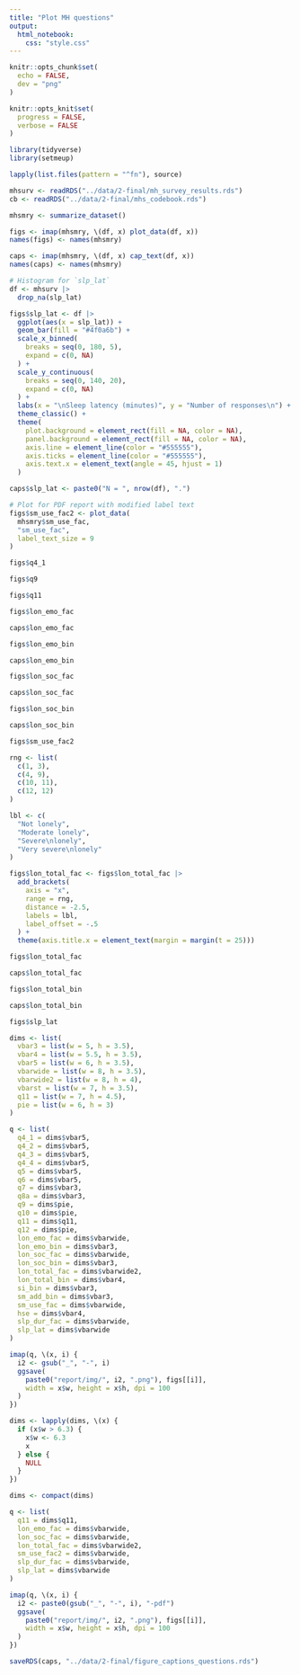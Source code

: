 ```yaml
---
title: "Plot MH questions"
output:
  html_notebook:
    css: "style.css"
---
```


```r
knitr::opts_chunk$set(
  echo = FALSE,
  dev = "png"
)

knitr::opts_knit$set(
  progress = FALSE,
  verbose = FALSE
)
```

```r
library(tidyverse)
library(setmeup)
```

```r
lapply(list.files(pattern = "^fn"), source)
```

```r
mhsurv <- readRDS("../data/2-final/mh_survey_results.rds")
cb <- readRDS("../data/2-final/mhs_codebook.rds")
```

```r
mhsmry <- summarize_dataset()
```

```r
figs <- imap(mhsmry, \(df, x) plot_data(df, x))
names(figs) <- names(mhsmry)

caps <- imap(mhsmry, \(df, x) cap_text(df, x))
names(caps) <- names(mhsmry)
```

```r
# Histogram for `slp_lat`
df <- mhsurv |>
  drop_na(slp_lat)

figs$slp_lat <- df |>
  ggplot(aes(x = slp_lat)) +
  geom_bar(fill = "#4f0a6b") +
  scale_x_binned(
    breaks = seq(0, 180, 5),
    expand = c(0, NA)
  ) +
  scale_y_continuous(
    breaks = seq(0, 140, 20),
    expand = c(0, NA)
  ) +
  labs(x = "\nSleep latency (minutes)", y = "Number of responses\n") +
  theme_classic() +
  theme(
    plot.background = element_rect(fill = NA, color = NA),
    panel.background = element_rect(fill = NA, color = NA),
    axis.line = element_line(color = "#555555"),
    axis.ticks = element_line(color = "#555555"),
    axis.text.x = element_text(angle = 45, hjust = 1)
  )

caps$slp_lat <- paste0("N = ", nrow(df), ".")
```

```r
# Plot for PDF report with modified label text
figs$sm_use_fac2 <- plot_data(
  mhsmry$sm_use_fac,
  "sm_use_fac",
  label_text_size = 9
)
```

```r
figs$q4_1
```

```r
figs$q9
```

```r
figs$q11
```

```r
figs$lon_emo_fac
```

```r
caps$lon_emo_fac
```

```r
figs$lon_emo_bin
```

```r
caps$lon_emo_bin
```

```r
figs$lon_soc_fac
```

```r
caps$lon_soc_fac
```

```r
figs$lon_soc_bin
```

```r
caps$lon_soc_bin
```

```r
figs$sm_use_fac2
```

```r
rng <- list(
  c(1, 3),
  c(4, 9),
  c(10, 11),
  c(12, 12)
)

lbl <- c(
  "Not lonely",
  "Moderate lonely",
  "Severe\nlonely",
  "Very severe\nlonely"
)

figs$lon_total_fac <- figs$lon_total_fac |>
  add_brackets(
    axis = "x",
    range = rng,
    distance = -2.5,
    labels = lbl,
    label_offset = -.5
  ) +
  theme(axis.title.x = element_text(margin = margin(t = 25)))

figs$lon_total_fac
```

```r
caps$lon_total_fac
```

```r
figs$lon_total_bin
```

```r
caps$lon_total_bin
```

```r
figs$slp_lat
```

```r
dims <- list(
  vbar3 = list(w = 5, h = 3.5),
  vbar4 = list(w = 5.5, h = 3.5),
  vbar5 = list(w = 6, h = 3.5),
  vbarwide = list(w = 8, h = 3.5),
  vbarwide2 = list(w = 8, h = 4),
  vbarst = list(w = 7, h = 3.5),
  q11 = list(w = 7, h = 4.5),
  pie = list(w = 6, h = 3)
)

q <- list(
  q4_1 = dims$vbar5,
  q4_2 = dims$vbar5,
  q4_3 = dims$vbar5,
  q4_4 = dims$vbar5,
  q5 = dims$vbar5,
  q6 = dims$vbar5,
  q7 = dims$vbar3,
  q8a = dims$vbar3,
  q9 = dims$pie,
  q10 = dims$pie,
  q11 = dims$q11,
  q12 = dims$pie,
  lon_emo_fac = dims$vbarwide,
  lon_emo_bin = dims$vbar3,
  lon_soc_fac = dims$vbarwide,
  lon_soc_bin = dims$vbar3,
  lon_total_fac = dims$vbarwide2,
  lon_total_bin = dims$vbar4,
  si_bin = dims$vbar3,
  sm_add_bin = dims$vbar3,
  sm_use_fac = dims$vbarwide,
  hse = dims$vbar4,
  slp_dur_fac = dims$vbarwide,
  slp_lat = dims$vbarwide
)
```

```r
imap(q, \(x, i) {
  i2 <- gsub("_", "-", i)
  ggsave(
    paste0("report/img/", i2, ".png"), figs[[i]],
    width = x$w, height = x$h, dpi = 100
  )
})
```

```r
dims <- lapply(dims, \(x) {
  if (x$w > 6.3) {
    x$w <- 6.3
    x
  } else {
    NULL
  }
})

dims <- compact(dims)

q <- list(
  q11 = dims$q11,
  lon_emo_fac = dims$vbarwide,
  lon_soc_fac = dims$vbarwide,
  lon_total_fac = dims$vbarwide2,
  sm_use_fac2 = dims$vbarwide,
  slp_dur_fac = dims$vbarwide,
  slp_lat = dims$vbarwide
)
```

```r
imap(q, \(x, i) {
  i2 <- paste0(gsub("_", "-", i), "-pdf")
  ggsave(
    paste0("report/img/", i2, ".png"), figs[[i]],
    width = x$w, height = x$h, dpi = 100
  )
})
```

```r
saveRDS(caps, "../data/2-final/figure_captions_questions.rds")
```
